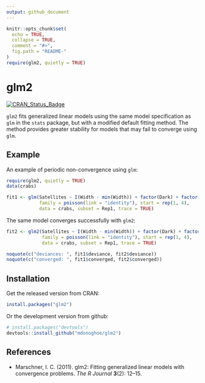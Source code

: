 ```yaml
---
output: github_document
---
```


<!-- README.md is generated from README.Rmd. Please edit that file -->

```r
knitr::opts_chunk$set(
  echo = TRUE,
  collapse = TRUE,
  comment = "#>",
  fig.path = "README-"
)
require(glm2, quietly = TRUE)
```

# glm2

[![CRAN_Status_Badge](https://www.r-pkg.org/badges/version/glm2)](https://cran.r-project.org/package=glm2)

`glm2` fits generalized linear models using the same model specification as `glm` in the `stats` package, but with a modified default fitting method. The method provides greater stability for models that may fail to converge using `glm`.

## Example

An example of periodic non-convergence using `glm`:

```r
require(glm2, quietly = TRUE)
data(crabs)

fit1 <- glm(Satellites ~ I(Width - min(Width)) + factor(Dark) + factor(GoodSpine),
            family = poisson(link = "identity"), start = rep(1, 4),
            data = crabs, subset = Rep1, trace = TRUE)
```

The same model converges successfully with `glm2`:

```r
fit2 <- glm2(Satellites ~ I(Width - min(Width)) + factor(Dark) + factor(GoodSpine),
             family = poisson(link = "identity"), start = rep(1, 4),
             data = crabs, subset = Rep1, trace = TRUE)

noquote(c("deviances: ", fit1$deviance, fit2$deviance))
noquote(c("converged: ", fit1$converged, fit2$converged))
```

## Installation

Get the released version from CRAN:

```r
install.packages("glm2")
```

Or the development version from github:

```r
# install.packages("devtools")
devtools::install_github("mdonoghoe/glm2")
```

## References

* Marschner, I. C. (2011). glm2: Fitting generalized linear models with convergence problems. _The R Journal_ **3**(2): 12--15.